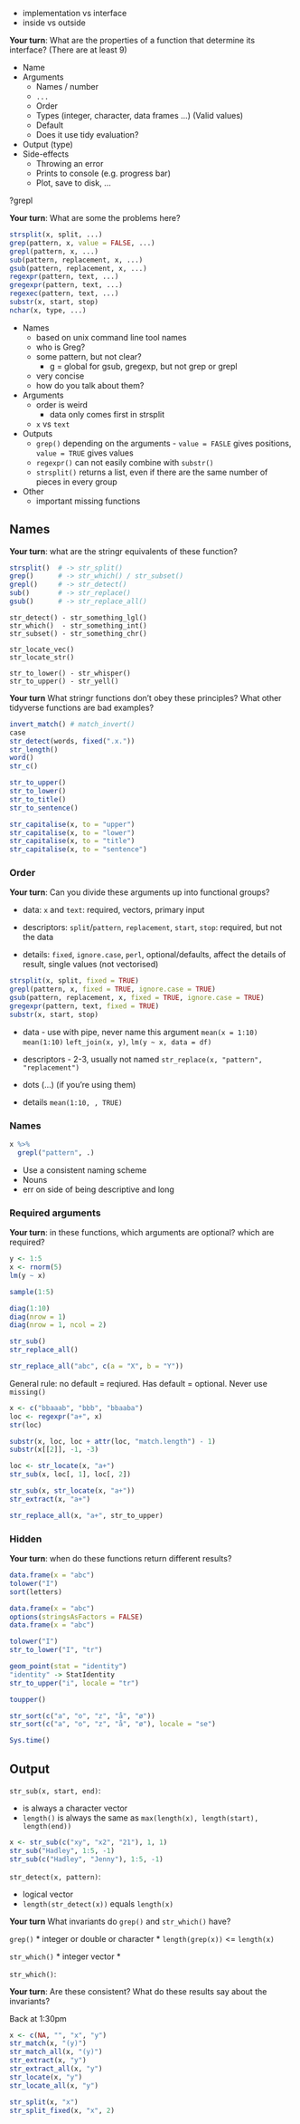 * implementation vs interface
* inside vs outside 

**Your turn**: What are the properties of a function that determine its interface? (There are at least 9)

* Name
* Arguments
  * Names / number
  * `...`
  * Order
  * Types (integer, character, data frames ...)
    (Valid values)
  * Default 
  * Does it use tidy evaluation?
* Output (type)
* Side-effects
  * Throwing an error
  * Prints to console (e.g. progress bar)
  * Plot, save to disk, ...

?grepl

**Your turn**: What are some the problems here?

```r
strsplit(x, split, ...)
grep(pattern, x, value = FALSE, ...)
grepl(pattern, x, ...)
sub(pattern, replacement, x, ...)
gsub(pattern, replacement, x, ...)
regexpr(pattern, text, ...)
gregexpr(pattern, text, ...)
regexec(pattern, text, ...)
substr(x, start, stop)
nchar(x, type, ...)
```

* Names
  * based on unix command line tool names
  * who is Greg?
  * some pattern, but not clear? 
    * g = global for gsub, gregexp, but not grep or grepl
  * very concise
  * how do you talk about them?
  
* Arguments
  * order is weird
    * data only comes first in strsplit
  * `x` vs `text`

* Outputs
  * `grep()` depending on the arguments - `value = FASLE` gives positions, `value = TRUE` gives values
  * `regexpr()` can not easily combine with `substr()`
  * `strsplit()` returns a list, even if there are the same number of pieces in every group

* Other
  * important missing functions

## Names

**Your turn**: what are the stringr equivalents of these function?

```r
strsplit()  # -> str_split()
grep()      # -> str_which() / str_subset()
grepl()     # -> str_detect()
sub()       # -> str_replace()
gsub()      # -> str_replace_all()
```
```
str_detect() - str_something_lgl()
str_which()  - str_something_int()
str_subset() - str_something_chr()

str_locate_vec()
str_locate_str()

str_to_lower() - str_whisper()
str_to_upper() - str_yell()
```

**Your turn**  What stringr functions don't obey these principles? What other tidyverse functions are bad examples?

```r
invert_match() # match_invert()
case
str_detect(words, fixed(".x."))
str_length()
word()
str_c()
```

```r
str_to_upper()
str_to_lower()
str_to_title()
str_to_sentence()

str_capitalise(x, to = "upper")
str_capitalise(x, to = "lower")
str_capitalise(x, to = "title")
str_capitalise(x, to = "sentence")
```

### Order

**Your turn**: Can you divide these arguments up into functional groups?

* data: `x` and `text`: required, vectors, primary input

* descriptors: `split`/`pattern`, `replacement`, `start`, `stop`: required, but not the data

* details: `fixed`, `ignore.case`, `perl`, optional/defaults, affect the details of result, single values (not vectorised)

```r
strsplit(x, split, fixed = TRUE)
grepl(pattern, x, fixed = TRUE, ignore.case = TRUE)
gsub(pattern, replacement, x, fixed = TRUE, ignore.case = TRUE)
gregexpr(pattern, text, fixed = TRUE)
substr(x, start, stop)
```

* data - use with pipe, never name this argument
  `mean(x = 1:10)` `mean(1:10)`
  `left_join(x, y)`, `lm(y ~ x, data = df)`

* descriptors - 2-3, usually not named 
  `str_replace(x, "pattern", "replacement")`

* dots (...) (if you're using them)

* details
  `mean(1:10, , TRUE)`

### Names

```r
x %>% 
  grepl("pattern", .)
```


* Use a consistent naming scheme
* Nouns
* err on side of being descriptive and long

### Required arguments

**Your turn**: in these functions, which arguments are optional? which are required?

```r
y <- 1:5
x <- rnorm(5)
lm(y ~ x)

sample(1:5)

diag(1:10)
diag(nrow = 1)
diag(nrow = 1, ncol = 2)

str_sub()
str_replace_all()

str_replace_all("abc", c(a = "X", b = "Y"))

```

General rule: no default = reqiured. Has default = optional. Never use `missing()`

```r
x <- c("bbaaab", "bbb", "bbaaba")
loc <- regexpr("a+", x)
str(loc)

substr(x, loc, loc + attr(loc, "match.length") - 1)
substr(x[[2]], -1, -3)

loc <- str_locate(x, "a+")
str_sub(x, loc[, 1], loc[, 2])

str_sub(x, str_locate(x, "a+"))
str_extract(x, "a+")

str_replace_all(x, "a+", str_to_upper)
```

### Hidden

**Your turn**: when do these functions return different results?

```r
data.frame(x = "abc")
tolower("I")
sort(letters)


```

```r
data.frame(x = "abc")
options(stringsAsFactors = FALSE)
data.frame(x = "abc")

tolower("I")
str_to_lower("I", "tr")

geom_point(stat = "identity")
"identity" -> StatIdentity
str_to_upper("i", locale = "tr")

toupper()

str_sort(c("a", "o", "z", "å", "ø"))
str_sort(c("a", "o", "z", "å", "ø"), locale = "se")

Sys.time()
```

## Output

`str_sub(x, start, end)`:

* is always a character vector
* `length()` is always the same as `max(length(x), length(start), length(end))`

```r
x <- str_sub(c("xy", "x2", "21"), 1, 1)
str_sub("Hadley", 1:5, -1)
str_sub(c("Hadley", "Jenny"), 1:5, -1)
```

`str_detect(x, pattern)`:

* logical vector
* `length(str_detect(x))` equals `length(x)`

**Your turn** What invariants do `grep()` and `str_which()` have?

`grep()`
* integer or double or character 
* `length(grep(x))` <= `length(x)`

`str_which()`
* integer vector
* 

`str_which()`:


**Your turn**: Are these consistent? What do these results say about the invariants?  

Back at 1:30pm

```r
x <- c(NA, "", "x", "y")
str_match(x, "(y)")
str_match_all(x, "(y)")
str_extract(x, "y")
str_extract_all(x, "y")
str_locate(x, "y")
str_locate_all(x, "y")

str_split(x, "x")
str_split_fixed(x, "x", 2)
```

